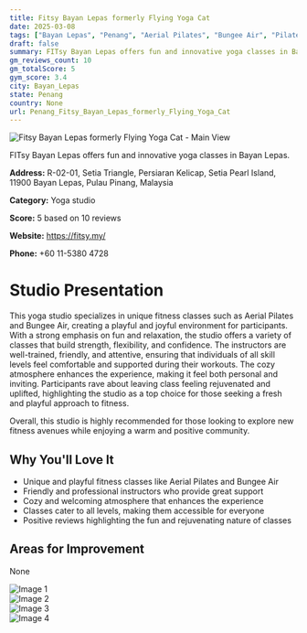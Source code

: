 ```yaml
---
title: Fitsy Bayan Lepas formerly Flying Yoga Cat
date: 2025-03-08
tags: ["Bayan Lepas", "Penang", "Aerial Pilates", "Bungee Air", "Pilates", "friendly atmosphere", "unique fitness", "Bayan Lepas"]  
draft: false
summary: FITsy Bayan Lepas offers fun and innovative yoga classes in Bayan Lepas.
gm_reviews_count: 10
gm_totalScore: 5
gym_score: 3.4
city: Bayan_Lepas
state: Penang
country: None
url: Penang_Fitsy_Bayan_Lepas_formerly_Flying_Yoga_Cat
---
```


<div className="aspect-[16/9] relative my-8">
  <img 
    src="https://lh5.googleusercontent.com/p/AF1QipMNQU4fTfKMae_QfZ1qoTpRnkXSfO6jeN3OfI9m=w1920-h1080-k-no"
    alt="Fitsy Bayan Lepas formerly Flying Yoga Cat - Main View"
    className="object-cover absolute inset-0 w-full h-full rounded-lg"
  />
</div>

FITsy Bayan Lepas offers fun and innovative yoga classes in Bayan Lepas.

**Address:** R-02-01, Setia Triangle, Persiaran Kelicap, Setia Pearl Island, 11900 Bayan Lepas, Pulau Pinang, Malaysia

**Category:** Yoga studio

**Score:** 5 based on 10 reviews

**Website:** https://fitsy.my/

**Phone:** +60 11-5380 4728

# Studio Presentation

This yoga studio specializes in unique fitness classes such as Aerial Pilates and Bungee Air, creating a playful and joyful environment for participants. With a strong emphasis on fun and relaxation, the studio offers a variety of classes that build strength, flexibility, and confidence. The instructors are well-trained, friendly, and attentive, ensuring that individuals of all skill levels feel comfortable and supported during their workouts. The cozy atmosphere enhances the experience, making it feel both personal and inviting. Participants rave about leaving class feeling rejuvenated and uplifted, highlighting the studio as a top choice for those seeking a fresh and playful approach to fitness.

Overall, this studio is highly recommended for those looking to explore new fitness avenues while enjoying a warm and positive community.

## Why You'll Love It

- Unique and playful fitness classes like Aerial Pilates and Bungee Air
- Friendly and professional instructors who provide great support
- Cozy and welcoming atmosphere that enhances the experience
- Classes cater to all levels, making them accessible for everyone
- Positive reviews highlighting the fun and rejuvenating nature of classes

## Areas for Improvement

None

<div className="grid grid-cols-1 xl:grid-cols-2 gap-4 my-8">
<div className="aspect-[4/3] relative"><img src="https://lh3.googleusercontent.com/p/AF1QipPNEjmXZFPfvg94K2cb0TlDL9MOw49KhdqpZNwF=w1920-h1080-k-no" alt="Image 1" className="object-cover absolute inset-0 w-full h-full rounded-lg" /></div>
<div className="aspect-[4/3] relative"><img src="https://lh5.googleusercontent.com/p/AF1QipP14A7BjT0taJ7jtOSonJy8V47k5N-vTLF9KPgC=w1920-h1080-k-no" alt="Image 2" className="object-cover absolute inset-0 w-full h-full rounded-lg" /></div>
<div className="aspect-[4/3] relative"><img src="https://lh3.googleusercontent.com/p/AF1QipOAJyFyzZmlTX_qGfDeU_FZnFWRmpxhVu9V_I9c=w1920-h1080-k-no" alt="Image 3" className="object-cover absolute inset-0 w-full h-full rounded-lg" /></div>
<div className="aspect-[4/3] relative"><img src="https://lh5.googleusercontent.com/p/AF1QipMutph0547m0NiBlyN1DUiHvKgi8E-lpE5Wyco1=w1920-h1080-k-no" alt="Image 4" className="object-cover absolute inset-0 w-full h-full rounded-lg" /></div>
</div>
